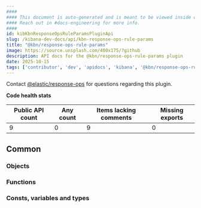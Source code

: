 ```yaml
---
####
#### This document is auto-generated and is meant to be viewed inside our experimental, new docs system.
#### Reach out in #docs-engineering for more info.
####
id: kibKbnResponseOpsRuleParamsPluginApi
slug: /kibana-dev-docs/api/kbn-response-ops-rule-params
title: "@kbn/response-ops-rule-params"
image: https://source.unsplash.com/400x175/?github
description: API docs for the @kbn/response-ops-rule-params plugin
date: 2025-10-15
tags: ['contributor', 'dev', 'apidocs', 'kibana', '@kbn/response-ops-rule-params']
---
```




Contact [@elastic/response-ops](https://github.com/orgs/elastic/teams/response-ops) for questions regarding this plugin.

**Code health stats**

| Public API count  | Any count | Items lacking comments | Missing exports |
|-------------------|-----------|------------------------|-----------------|
| 9 | 0 | 9 | 0 |

## Common

### Objects
<DocDefinitionList data={kbnResponseOpsRuleParamsObj.common.objects}/>

### Functions
<DocDefinitionList data={kbnResponseOpsRuleParamsObj.common.functions}/>

### Consts, variables and types
<DocDefinitionList data={kbnResponseOpsRuleParamsObj.common.misc}/>

